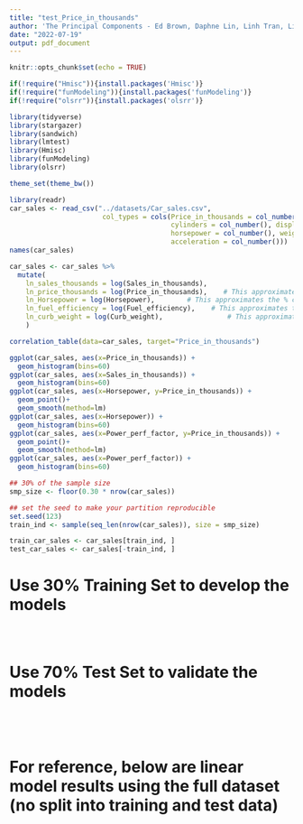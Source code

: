 ```yaml
---
title: "test_Price_in_thousands"
author: 'The Principal Components - Ed Brown, Daphne Lin, Linh Tran, Lisa Wu '
date: "2022-07-19"
output: pdf_document
---
```


```r
knitr::opts_chunk$set(echo = TRUE)
```

```r
if(!require("Hmisc")){install.packages('Hmisc')}
if(!require("funModeling")){install.packages('funModeling')}
if(!require("olsrr")){install.packages('olsrr')}
```
```r

library(tidyverse) 
library(stargazer)
library(sandwich)
library(lmtest)
library(Hmisc)
library(funModeling)
library(olsrr)

theme_set(theme_bw())
```
```r
library(readr) 
car_sales <- read_csv("../datasets/Car_sales.csv", 
                       col_types = cols(Price_in_thousands = col_number(), 
                                        cylinders = col_number(), displacement = col_number(), 
                                        horsepower = col_number(), weight = col_number(), 
                                        acceleration = col_number()))
names(car_sales)
```
```r
car_sales <- car_sales %>% 
  mutate(
    ln_sales_thousands = log(Sales_in_thousands),                      # This approximates the % change in sales
    ln_price_thousands = log(Price_in_thousands),    # This approximates the % change in price    
    ln_Horsepower = log(Horsepower),        # This approximates the % change in horsepower
    ln_fuel_efficiency = log(Fuel_efficiency),    # This approximates the% change in fuel efficiency
    ln_curb_weight = log(Curb_weight),                # This approximates the % change in weight
    )

```

```r
correlation_table(data=car_sales, target="Price_in_thousands")
```

```r
ggplot(car_sales, aes(x=Price_in_thousands)) + 
  geom_histogram(bins=60)
ggplot(car_sales, aes(x=Sales_in_thousands)) + 
  geom_histogram(bins=60)
ggplot(car_sales, aes(x=Horsepower, y=Price_in_thousands)) +
  geom_point()+
  geom_smooth(method=lm)
ggplot(car_sales, aes(x=Horsepower)) + 
  geom_histogram(bins=60)
ggplot(car_sales, aes(x=Power_perf_factor, y=Price_in_thousands)) +
  geom_point()+
  geom_smooth(method=lm)
ggplot(car_sales, aes(x=Power_perf_factor)) + 
  geom_histogram(bins=60)

```

```r
## 30% of the sample size
smp_size <- floor(0.30 * nrow(car_sales))

## set the seed to make your partition reproducible
set.seed(123)
train_ind <- sample(seq_len(nrow(car_sales)), size = smp_size)

train_car_sales <- car_sales[train_ind, ]
test_car_sales <- car_sales[-train_ind, ]
```

# Use 30% Training Set to develop the models

```r

```
```r

```

```r

```
# Use 70% Test Set to validate the models

```r

```
```r

```

```r


```

```r

```

#################################
# For reference, below are linear model results using the full dataset (no split into training and test data) 



